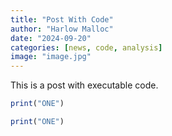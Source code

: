 ```yaml
---
title: "Post With Code"
author: "Harlow Malloc"
date: "2024-09-20"
categories: [news, code, analysis]
image: "image.jpg"
---
```


This is a post with executable code.

::: column-page
::: grid
::: {.g-col-12 .g-col-md-6}
```r
print("ONE")
```
:::
::: {.g-col-12 .g-col-md-6}
```r
print("ONE")
```
:::
:::
:::
